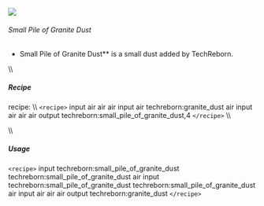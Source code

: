 ![](/mods/techreborn/small_pile_of_granite_dust.png)

###### Small Pile of Granite Dust

- Small Pile of Granite Dust** is a small dust added by
        TechReborn.

\\\\

##### Recipe

<Mcitem id="minecraft:crafting_table"/> recipe: \\\\
`<recipe>` input air air air input air techreborn:granite_dust
air input air air air output techreborn:small_pile_of_granite_dust,4
`</recipe>` \\\\

\\\\

##### Usage

`<recipe>` input techreborn:small_pile_of_granite_dust
techreborn:small_pile_of_granite_dust air input
techreborn:small_pile_of_granite_dust
techreborn:small_pile_of_granite_dust air input air air air output
techreborn:granite_dust `</recipe>`
